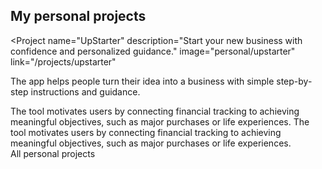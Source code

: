 
## My personal projects

<Project
  name="UpStarter"
  description="Start your new business with confidence and personalized guidance."
  image="personal/upstarter"
  link="/projects/upstarter"
>
  The app helps people turn their idea into a business with simple step-by-step instructions and guidance.

  <Pills>
    <FlutterLogo />
    <DartLogo />
    <RemixLogo />
    <StrapiLogo />
    <PostgresLogo />
    <TypescriptLogo />
  </Pills>
</Project>
<Project
  name="Financial goals tracker"
  description="Achieve your goals thanks to purposeful saving."
  image="personal/financial-goals"
  link="/projects/financial-goals"
>
  The tool motivates users by connecting financial tracking to achieving meaningful objectives, such as major purchases
  or life experiences.

  <Pills>
    <RemixLogo />
    <PrismaLogo />
    <PostgresLogo />
    <TypescriptLogo />
    <PlaywrightLogo />
  </Pills>
</Project>
<Project
  name="Simply Budget"
  description="Control your money with a simple budgeting app."
  image="personal/simply-budget"
  link="/projects/simply-budget"
>
  The tool motivates users by connecting financial tracking to achieving meaningful objectives, such as major purchases
  or life experiences.

  <Pills>
    <ReactLogo />
    <ReduxLogo />
    <RxjsLogo />
    <TypescriptLogo />
    <SymfonyLogo />
    <PhpLogo />
    <DoctrineLogo />
    <PostgresLogo />
  </Pills>
</Project>
<div className="group text-right">
  <AnimatedLink to="/projects">All personal projects</AnimatedLink>
</div>
